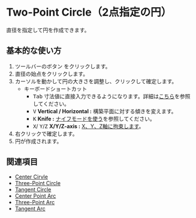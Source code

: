 
# Two-Point Circle（2点指定の円）

<Reference shortcut='' command='Two-Point Circle' button='ツールバー' />

直径を指定して円を作成できます。

## 基本的な使い方

1. ツールバーのボタン <ButtonIcon type="button-two-point-circle" /> をクリックします。
2. 直径の始点をクリックします。
3. カーソルを動かして円の大きさを調整し、クリックして確定します。
   - <Kst>キーボードショートカット</Kst>
      - <kbd>Tab</kbd> 寸法値に直接入力できるようになります。詳細は[こちら](/tool/sketching-essentials#specify-dimensions-numerically)を参照してください。
      - <kbd>V</kbd> **Vertical / Horizontal :** 構築平面に対する傾きを変えます。
      - <kbd>K</kbd> **Knife :** [ナイフモードを使う](/tool/sketching-essentials#use-knife-mode)を参照してください。
      - <kbd>X</kbd>/ <kbd>Y</kbd>/<kbd>Z</kbd> **X/Y/Z-axis :** [X、Y、Z軸に拘束します](/tool/sketching-essentials#constrain-to-an-axis)。
4. 右クリックで確定します。
5. 円が作成されます。

<VideoPlayer fileName="two-point-circle"/>

## 関連項目
- [Center Cirvle](center-circle)
- [Three-Point Circle](three-point-circle)
- [Tangent Circle](tangent-circle)
- [Center Point Arc](center-point-arc)
- [Three-Point Arc](three-point-arc)
- [Tangent Arc](tangent-arc)